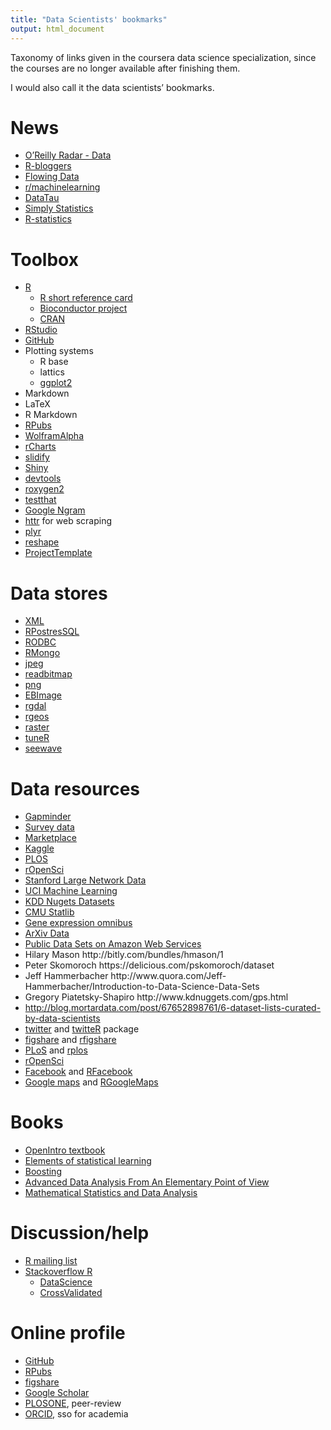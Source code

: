 ```yaml
---
title: "Data Scientists' bookmarks"
output: html_document
---
```


Taxonomy of links given in the coursera data science specialization, since the courses are no longer available after finishing them.

I would also call it the data scientists' bookmarks.

# News

* [O'Reilly Radar - Data](http://radar.oreilly.com/data)
* [R-bloggers](http://www.r-bloggers.com)
* [Flowing Data](http://flowingdata.com)
* [r/machinelearning](http://www.reddit.com/r/machinelearning)
* [DataTau](http://www.datatau.com)
* [Simply Statistics](http://simplystatistics.org)
* [R-statistics](http://www.r-statistics.com)

# Toolbox

* [R](http://www.r-project.org/)
  * [R short reference card](http://cran.r-project.org/doc/contrib/Short-refcard.pdf)
  * [Bioconductor project](http://master.bioconductor.org/install/)
  * [CRAN](http://cran.r-project.org)
* [RStudio](http://www.rstudio.com/)
* [GitHub](http://github.com)
* Plotting systems
  * R base
  * lattics
  * [ggplot2](http://docs.ggplot2.org/current/)
* Markdown
* LaTeX
* R Markdown
* [RPubs](https://rpubs.com)
* [WolframAlpha](http://www.wolframalpha.com)
* [rCharts](http://rcharts.io)
* [slidify](http://ramnathv.github.io/slidify/)
* [Shiny](http://shiny.rstudio.com)
* [devtools](https://github.com/hadley/devtools)
* [roxygen2](https://github.com/klutometis/roxygen)
* [testthat](https://github.com/hadley/testthat)
* [Google Ngram](https://books.google.com/ngrams)
* [httr](http://cran.r-project.org/web/packages/httr/httr.pdf) for web scraping
* [plyr](http://plyr.had.co.nz/09-user/)
* [reshape](http://www.slideshare.net/jeffreybreen/reshaping-data-in-r)
* [ProjectTemplate](http://projecttemplate.net)

# Data stores

* [XML](http://www.stat.berkeley.edu/~statcur/Workshop2/Presentations/XML.pdf)
* [RPostresSQL](https://code.google.com/p/rpostgresql/)
* [RODBC](http://cran.r-project.org/web/packages/RODBC/vignettes/RODBC.pdf)
* [RMongo](http://www.r-bloggers.com/r-and-mongodb/)
* [jpeg](http://cran.r-project.org/web/packages/jpeg/index.html)
* [readbitmap](http://cran.r-project.org/web/packages/readbitmap/index.html)
* [png](http://cran.r-project.org/web/packages/png/index.html)
* [EBImage](http://www.bioconductor.org/packages/2.13/bioc/html/EBImage.html)
* [rgdal](http://cran.r-project.org/web/packages/rgdal/index.html)
* [rgeos](http://cran.r-project.org/web/packages/rgeos/index.html)
* [raster](http://cran.r-project.org/web/packages/raster/index.html)
* [tuneR](http://cran.r-project.org/web/packages/tuneR/)
* [seewave](http://rug.mnhn.fr/seewave/)

# Data resources

* [Gapminder](http://www.gapminder.org/)
* [Survey data](http://www.asdfree.com/)
* [Marketplace](http://www.infochimps.com/marketplace)
* [Kaggle](http://www.kaggle.com/)
* [PLOS](http://api.plos.org/)
* [rOpenSci](http://ropensci.org/packages/index.html)
* [Stanford Large Network Data](http://snap.stanford.edu/data/)
* [UCI Machine Learning](http://archive.ics.uci.edu/ml/)
* [KDD Nugets Datasets](http://www.kdnuggets.com/datasets/index.html)
* [CMU Statlib](http://lib.stat.cmu.edu/datasets/)
* [Gene expression omnibus](http://www.ncbi.nlm.nih.gov/geo/)
* [ArXiv Data](http://arxiv.org/help/bulk_data)
* [Public Data Sets on Amazon Web Services](http://aws.amazon.com/publicdatasets/)
* Hilary Mason http://bitly.com/bundles/hmason/1
* Peter Skomoroch https://delicious.com/pskomoroch/dataset
* Jeff Hammerbacher http://www.quora.com/Jeff-Hammerbacher/Introduction-to-Data-Science-Data-Sets
* Gregory Piatetsky-Shapiro http://www.kdnuggets.com/gps.html
* [http://blog.mortardata.com/post/67652898761/6-dataset-lists-curated-by-data-scientists](http://blog.mortardata.com/post/67652898761/6-dataset-lists-curated-by-data-scientists)
* [twitter](https://dev.twitter.com/) and [twitteR](http://cran.r-project.org/web/packages/twitteR/index.html) package
* [figshare](http://api.figshare.com/docs/intro.html) and [rfigshare](http://cran.r-project.org/web/packages/rfigshare/index.html)
* [PLoS](http://api.plos.org/) and [rplos](http://cran.r-project.org/web/packages/rplos/rplos.pdf)
* [rOpenSci](http://ropensci.org/packages/index.html)
* [Facebook](https://developers.facebook.com/) and [RFacebook](http://cran.r-project.org/web/packages/Rfacebook/)
* [Google maps](https://developers.google.com/maps/) and [RGoogleMaps](http://cran.r-project.org/web/packages/RgoogleMaps/index.html)

# Books

* [OpenIntro textbook](http://www.openintro.org/stat/textbook.php)
* [Elements of statistical learning](http://statweb.stanford.edu/~tibs/ElemStatLearn/)
* [Boosting](http://webee.technion.ac.il/people/rmeir/BoostingTutorial.pdf)
* [Advanced Data Analysis From An Elementary Point of View](http://www.stat.cmu.edu/~cshalizi/ADAfaEPoV/ADAfaEPoV.pdf)
* [Mathematical Statistics and Data Analysis](http://ihmsi.org/upload/John%20A.%20Rice%20-%20Mathematical%20Statistics%20and%20Data%20Analysis%20-%202nd%20Edition.pdf)

# Discussion/help

* [R mailing list](http://www.r-project.org/mail.html)
* [Stackoverflow R](http://stackoverflow.com/questions/tagged/r)
  * [DataScience](http://datascience.stackexchange.com)
  * [CrossValidated](http://stats.stackexchange.com)

# Online profile

* [GitHub](http://github.com)
* [RPubs](https://rpubs.com)
* [figshare](http://figshare.com/account/my_data)
* [Google Scholar](http://scholar.google.com)
* [PLOSONE](http://www.plosone.org/), peer-review
* [ORCID](http://orcid.org/), sso for academia
